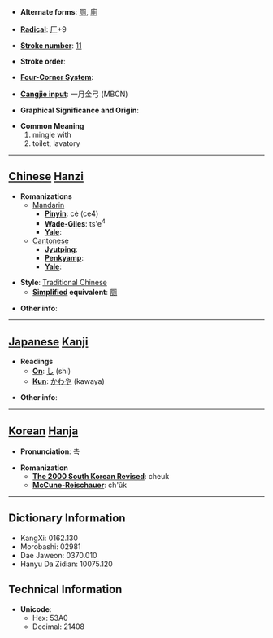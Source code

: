 * '''Alternate forms''': [[厕]], [[廁]]

* '''[[Wiktionary:Chinese radical index| Radical]]''': [[Wiktionary:Chinese radical index 厂|厂]]+9

* '''[[Wiktionary:Chinese total strokes index|Stroke number]]''': [[Wiktionary:Chinese total strokes index 11|11]]

* '''Stroke order''': 

* '''[[Wiktionary:Chinese four corner index|Four-Corner System]]''': 

* '''[[Wiktionary:Chinese Cangjie index|Cangjie input]]''': 一月金弓 (MBCN)

* '''Graphical Significance and Origin''': 

* '''Common Meaning'''
*#mingle with
*# toilet, lavatory


----

== [[Chinese]] [[Hanzi]] ==

* '''Romanizations'''
** [[Mandarin]]
*** '''[[Pinyin]]''': cè (ce4)
*** '''[[Wade-Giles]]''': ts'e<sup>4</sup>
*** '''[[Yale]]''': 
**[[Cantonese]]
***'''[[Jyutping]]''':
***'''[[Penkyamp]]''': 
***'''[[Yale]]''': 

* '''Style''': [[Traditional Chinese]] 
** '''[[Simplified Chinese|Simplified]] equivalent''': [[厕]]

* '''Other info''': 

----

== [[Japanese]] [[Kanji]] ==

* '''Readings'''
** '''[[On]]''': [[し]] (shi)
** '''[[Kun]]''': [[かわや]] (kawaya)

* '''Other info''':  

----

== [[Korean]] [[Hanja]] ==

* '''Pronunciation''': 측

* '''Romanization'''
** '''[[The 2000 South Korean Revised Romanization|The 2000 South Korean Revised]]''': cheuk
** '''[[McCune-Reischauer]]''': ch'ŭk

----

== Dictionary Information ==

* KangXi: 0162.130
* Morobashi: 02981
* Dae Jaweon: 0370.010
* Hanyu Da Zidian: 10075.120

== Technical Information ==

* '''Unicode''':
** Hex: 53A0
** Decimal: 21408